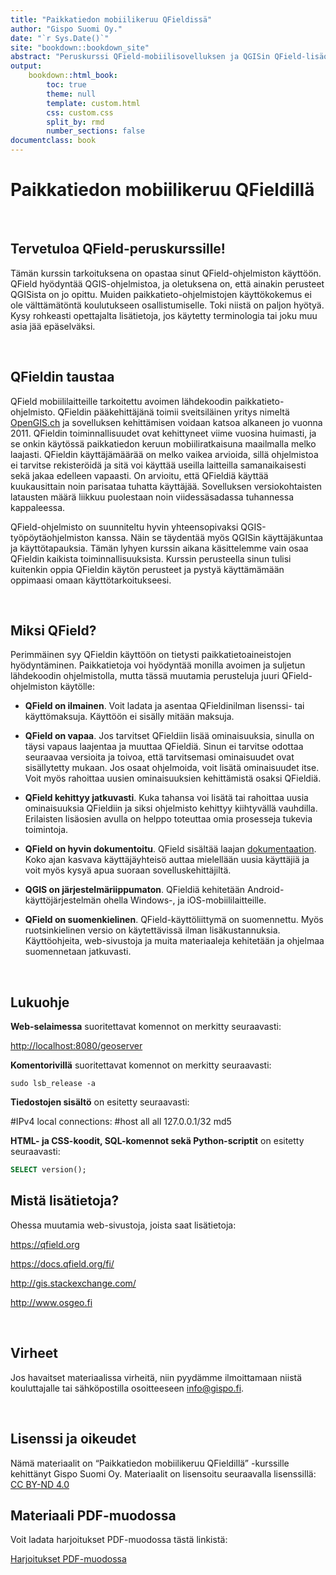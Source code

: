 ```yaml
---
title: "Paikkatiedon mobiilikeruu QFieldissä"
author: "Gispo Suomi Oy."
date: "`r Sys.Date()`"
site: "bookdown::bookdown_site"
abstract: "Peruskurssi QField-mobiilisovelluksen ja QGISin QField-lisäosan käytöstä"
output:
    bookdown::html_book:
        toc: true
        theme: null
        template: custom.html
        css: custom.css
        split_by: rmd
        number_sections: false
documentclass: book
---
```


# Paikkatiedon mobiilikeruu QFieldillä

\

## Tervetuloa QField-peruskurssille!

Tämän kurssin tarkoituksena on opastaa sinut QField-ohjelmiston käyttöön. QField hyödyntää QGIS-ohjelmistoa, ja oletuksena on, että ainakin perusteet QGISista on jo opittu. Muiden paikkatieto-ohjelmistojen käyttökokemus ei ole välttämätöntä koulutukseen osallistumiselle. Toki niistä on paljon hyötyä. Kysy rohkeasti opettajalta lisätietoja, jos käytetty terminologia tai joku muu asia jää epäselväksi.

\

## QFieldin taustaa

QField mobiililaitteille tarkoitettu avoimen lähdekoodin paikkatieto-ohjelmisto. QFieldin pääkehittäjänä toimii sveitsiläinen yritys nimeltä [OpenGIS.ch](https://www.opengis.ch/) ja sovelluksen kehittämisen voidaan katsoa alkaneen jo vuonna 2011. QFieldin toiminnallisuudet ovat kehittyneet viime vuosina huimasti, ja se onkin käytössä paikkatiedon keruun mobiiliratkaisuna maailmalla melko laajasti. QFieldin käyttäjämäärää on melko vaikea arvioida, sillä ohjelmistoa ei tarvitse rekisteröidä ja sitä voi käyttää useilla laitteilla samanaikaisesti sekä jakaa edelleen vapaasti. On arvioitu, että QFieldiä käyttää kuukausittain noin parisataa tuhatta käyttäjää. Sovelluksen versiokohtaisten latausten määrä liikkuu puolestaan noin viidessäsadassa tuhannessa kappaleessa.

QField-ohjelmisto on suunniteltu hyvin yhteensopivaksi QGIS-työpöytäohjelmiston kanssa. Näin se täydentää myös QGISin käyttäjäkuntaa ja käyttötapauksia. Tämän lyhyen kurssin aikana käsittelemme vain osaa QFieldin kaikista toiminnallisuuksista. Kurssin perusteella sinun tulisi kuitenkin oppia QFieldin käytön perusteet ja pystyä käyttämämään oppimaasi omaan käyttötarkoitukseesi.

\

## Miksi QField?

Perimmäinen syy QFieldin käyttöön on tietysti paikkatietoaineistojen hyödyntäminen. Paikkatietoja voi hyödyntää monilla avoimen ja suljetun lähdekoodin ohjelmistolla, mutta tässä muutamia perusteluja juuri QField-ohjelmiston käytölle:

-   **QField on ilmainen**. Voit ladata ja asentaa QFieldinilman lisenssi- tai käyttömaksuja. Käyttöön ei sisälly mitään maksuja.

-   **QField on vapaa**. Jos tarvitset QFieldiin lisää ominaisuuksia, sinulla on täysi vapaus laajentaa ja muuttaa QFieldiä. Sinun ei tarvitse odottaa seuraavaa versioita ja toivoa, että tarvitsemasi ominaisuudet ovat sisällytetty mukaan. Jos osaat ohjelmoida, voit lisätä ominaisuudet itse. Voit myös rahoittaa uusien ominaisuuksien kehittämistä osaksi QFieldiä.

-   **QField kehittyy jatkuvasti**. Kuka tahansa voi lisätä tai rahoittaa uusia ominaisuuksia QFieldiin ja siksi ohjelmisto kehittyy kiihtyvällä vauhdilla. Erilaisten lisäosien avulla on helppo toteuttaa omia prosesseja tukevia toimintoja.

-   **QField on hyvin dokumentoitu**. QField sisältää laajan [dokumentaation](https://docs.qfield.org/fi/). Koko ajan kasvava käyttäjäyhteisö auttaa mielellään uusia käyttäjiä ja voit myös kysyä apua suoraan sovelluskehittäjiltä.

-   **QGIS on järjestelmäriippumaton**. QFieldiä kehitetään Android-käyttöjärjestelmän ohella Windows-, ja iOS-mobiililaitteille.

-   **QField on suomenkielinen**. QField-käyttöliittymä on suomennettu. Myös ruotsinkielinen versio on käytettävissä ilman lisäkustannuksia. Käyttöohjeita, web-sivustoja ja muita materiaaleja kehitetään ja ohjelmaa suomennetaan jatkuvasti.

\

## Lukuohje

**Web-selaimessa** suoritettavat komennot on merkitty seuraavasti:

::: note-box
<http://localhost:8080/geoserver>
:::

**Komentorivillä** suoritettavat komennot on merkitty seuraavasti:

::: commandline-box
``` shell
sudo lsb_release -a
```
:::

**Tiedostojen sisältö** on esitetty seuraavasti:

::: file-content-box
#IPv4 local connections: #host all all 127.0.0.1/32 md5
:::

**HTML- ja CSS-koodit, SQL-komennot sekä Python-scriptit** on esitetty seuraavasti:

::: code-box
``` sql
SELECT version();
```
:::

## Mistä lisätietoja?

Ohessa muutamia web-sivustoja, joista saat lisätietoja:

::: note-box
<https://qfield.org>\
:::

::: note-box
<https://docs.qfield.org/fi/>\
:::

::: note-box
<http://gis.stackexchange.com/>\
:::

::: note-box
<http://www.osgeo.fi>\
:::

\

## Virheet

Jos havaitset materiaalissa virheitä, niin pyydämme ilmoittamaan niistä kouluttajalle tai sähköpostilla osoitteeseen <a href="mailto:info@gispo.fi">info@gispo.fi</a>.

\

## Lisenssi ja oikeudet

Nämä materiaalit on "Paikkatiedon mobiilikeruu QFieldillä" -kurssille kehittänyt Gispo Suomi Oy. Materiaalit on lisensoitu seuraavalla lisenssillä: [CC BY-ND 4.0](https://creativecommons.org/licenses/by-nd/4.0/)

## Materiaali PDF-muodossa

Voit ladata harjoitukset PDF-muodossa tästä linkistä:

::: note-box
[Harjoitukset PDF-muodossa](https://github.com/gispocoding/master-training-data/releases/download/GS016/GS016.pdf)
:::
